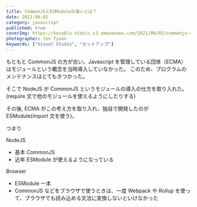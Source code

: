 ```yaml
---
title: CommonJSとESModuleの違いとは？
date: 2021-06-02
category: javascript
published: true
coverImg: https://kocoblo-static.s3.amazonaws.com/2021/06/02/commonjs-vs-esmodule/cover-img.jpg
photographer: Jon Tyson
keywords: ["Visual Studio", "セットアップ"]
---
```


もともと CommonJS の方が古い。Javascript を管理している団体（ECMA）はモジュールという概念を当時導入していなかった。
このため、プログラムのメンテナンスはとてもきつかった。

そこで NodeJS が CommonJS というモジュールの導入の仕方を取り入れた。(require 文で他のモジュールを使えるようにしたりする)

その後, ECMA がこの考え方を取り入れ、独自で開発したのが ESModule(import 文を使う)。

つまり

NodeJS

- 基本 CommonJS
- 近年 ESModule が使えるようになっている

Browser

- ESModule 一本
- CommonJS などをブラウザで使うときは、一度 Webpack や Rollup を使って、ブラウザでも読み込める文法に変換しないといけなかった
